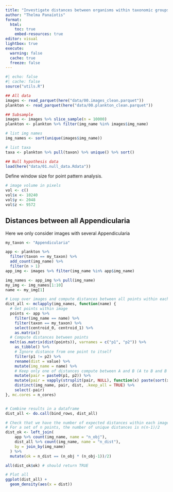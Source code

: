 ```yaml
---
title: "Investigate distances between organisms within taxonomic groups."
author: "Thelma Panaïotis"
format: 
  html:
    toc: true
    embed-resources: true
editor: visual
lightbox: true
execute:
  warning: false
  cache: true
  freeze: false
---
```


```r
#| echo: false
#| cache: false
source("utils.R")
```

```r

## All data
images <- read_parquet(here("data/00.images_clean.parquet"))
plankton <- read_parquet(here("data/00.plankton_clean.parquet"))

## Subsample
images <- images %>% slice_sample(n = 10000)
plankton <- plankton %>% filter(img_name %in% images$img_name)

# list img names
img_names <- sort(unique(images$img_name))

# list taxa
taxa <- plankton %>% pull(taxon) %>% unique() %>% sort()

## Null hypothesis data
load(here("data/01.null_data.Rdata"))
```

Define window size for point pattern analysis.

```r
# image volume in pixels
vol <- c()
vol$x <- 10240
vol$y <- 2048
vol$z <- 9572
```

## Distances between all Appendicularia

Here we only consider images with several Appendicularia

```r
my_taxon <- "Appendicularia"

app <- plankton %>% 
  filter(taxon == my_taxon) %>% 
  add_count(img_name) %>% 
  filter(n > 1)
app_img <- images %>% filter(img_name %in% app$img_name)

img_names <- app_img %>% pull(img_name)
my_img <- img_names[1:10]
name <- my_img[1]

# Loop over images and compute distances between all points within each image
dist_all <- mclapply(img_names, function(name) {
  # Get points within image
  points <- app %>% 
    filter(img_name == name) %>% 
    filter(taxon == my_taxon) %>% 
    select(centroid_0, centroid_1) %>% 
    as.matrix()
  # Compute distances between points
  melt(as.matrix(dist(points)), varnames = c("p1", "p2")) %>% 
    as_tibble() %>% 
    # Ignore distance from one point to itself
    filter(p1 != p2) %>% 
    rename(dist = value) %>% 
    mutate(img_name = name) %>% 
    # Keep only one of distances compute between A and B (A to B and B to A were computed)
    mutate(pair = paste0(p1, p2)) %>% 
    mutate(pair = vapply(strsplit(pair, NULL), function(x) paste(sort(x), collapse = ''), '')) %>%
    distinct(img_name, pair, dist, .keep_all = TRUE) %>% 
    select(-pair)
}, mc.cores = n_cores)


# Combine results in a dataframe
dist_all <- do.call(bind_rows, dist_all)

# Check that we have the number of expected distances within each image
# For a set of n points, the number of unique distances is n(n-1)/2
dist_ok <- left_join(
    app %>% count(img_name, name = "n_obj"),
    dist_all %>% count(img_name, name = "n_dist"),
    by = join_by(img_name)
  ) %>% 
  mutate(ok = n_dist == (n_obj * (n_obj-1))/2)

all(dist_ok$ok) # should return TRUE

# Plot all
ggplot(dist_all) + 
  geom_density(aes(x = dist))

```
